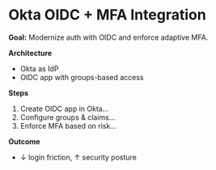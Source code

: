# Okta OIDC + MFA Integration

**Goal:** Modernize auth with OIDC and enforce adaptive MFA.

**Architecture**
- Okta as IdP
- OIDC app with groups-based access

**Steps**
1) Create OIDC app in Okta…
2) Configure groups & claims…
3) Enforce MFA based on risk…

**Outcome**
- ↓ login friction, ↑ security posture
